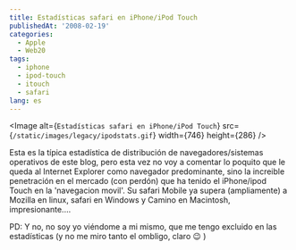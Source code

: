 ```yaml
---
title: Estadísticas safari en iPhone/iPod Touch
publishedAt: '2008-02-19'
categories:
  - Apple
  - Web20
tags:
  - iphone
  - ipod-touch
  - itouch
  - safari
lang: es
---
```


<Image
  alt={`Estadísticas safari en iPhone/iPod Touch`}
  src={`/static/images/legacy/ipodstats.gif`}
  width={746}
  height={286}
/>

Esta es la típica estadística de distribución de navegadores/sistemas operativos de este blog, pero esta vez no voy a comentar lo poquito que le queda al Internet Explorer como navegador predominante, sino la increible penetración en el mercado (con perdón) que ha tenido el iPhone/ipod Touch en la 'navegacion movil'. Su safari Mobile ya supera (ampliamente) a Mozilla en linux, safari en Windows y Camino en Macintosh, impresionante....

PD: Y no, no soy yo viéndome a mi mismo, que me tengo excluido en las estadísticas (y no me miro tanto el ombligo, claro 😉 )
